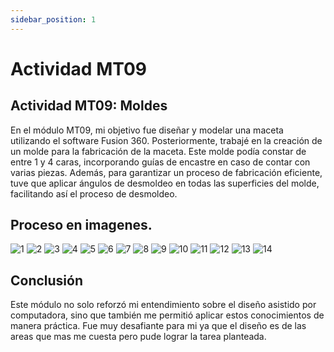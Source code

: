 ```yaml
---
sidebar_position: 1
---
```



# Actividad MT09

## Actividad MT09: Moldes

En el módulo MT09, mi objetivo fue diseñar y modelar una maceta utilizando el software Fusion 360. Posteriormente, trabajé en la creación de un molde para la fabricación de la maceta. Este molde podía constar de entre 1 y 4 caras, incorporando guías de encastre en caso de contar con varias piezas. Además, para garantizar un proceso de fabricación eficiente, tuve que aplicar ángulos de desmoldeo en todas las superficies del molde, facilitando así el proceso de desmoldeo.

## Proceso en imagenes.

![1](../../../img/MT09/1.png)
![2](../../../img/MT09/2.png)
![3](../../../img/MT09/3.png)
![4](../../../img/MT09/4.png)
![5](../../../img/MT09/5.png)
![6](../../../img/MT09/6.png)
![7](../../../img/MT09/7.png)
![8](../../../img/MT09/8.png)
![9](../../../img/MT09/9.png)
![10](../../../img/MT09/10.png)
![11](../../../img/MT09/11.png)
![12](../../../img/MT09/12.png)
![13](../../../img/MT09/13.png)
![14](../../../img/MT09/14.png)

## Conclusión

Este módulo no solo reforzó mi entendimiento sobre el diseño asistido por computadora, sino que también me permitió aplicar estos conocimientos de manera práctica. Fue muy desafiante para mi ya que el diseño es de las areas que mas me cuesta pero pude lograr la tarea planteada.
